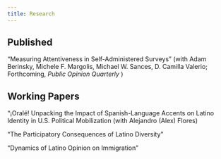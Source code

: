```yaml
---
title: Research
---
```


## Published

"Measuring Attentiveness in Self-Administered Surveys" (with Adam Berinsky, Michele F. Margolis, Michael W. Sances, D. Camilla Valerio; Forthcoming, <em> Public Opinion Quarterly </em>)

## Working Papers

"¡Oralé! Unpacking the Impact of Spanish-Language Accents on Latino Identity in U.S. Political Mobilization (with Alejandro (Alex) Flores)

"The Participatory Consequences of Latino Diversity"

"Dynamics of Latino Opinion on Immigration"
